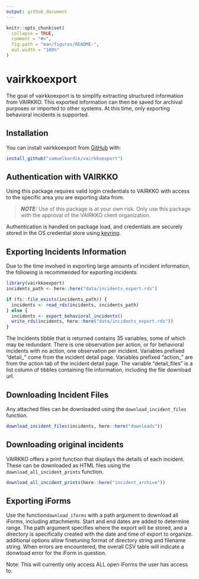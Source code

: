 ```yaml
---
output: github_document
---
```


<!-- README.md is generated from README.Rmd. Please edit that file -->

```r
knitr::opts_chunk$set(
  collapse = TRUE,
  comment = "#>",
  fig.path = "man/figures/README-",
  out.width = "100%"
)
```

# vairkkoexport

<!-- badges: start -->
<!-- badges: end -->

The goal of vairkkoexport is to simplify extracting structured information from VAIRKKO. This exported information can then be saved for archival purposes or imported to other systems. At this time, only exporting behavioral incidents is supported.

## Installation

You can install vairkkoexport from [GitHub](https://github.com) with:

``` r
install_github("samuelkordik/vairkkoexport")
```

## Authentication with VAIRKKO
Using this package requires valid login credentials to VAIRKKO with access to the specific area you are exporting data from.

> **_NOTE:_** Use of this package is at your own risk. Only use this package with the approval of the VAIRKKO client organization.

Authentication is handled on package load, and credentials are securely stored in the OS credential store using [keyring](https://github.com/r-lib/keyring).


## Exporting Incidents Information

Due to the time involved in exporting large amounts of incident information, the following is recommended for exporting incidents

```r
library(vairkkoexport)
incidents_path <- here::here("data/incidents_export.rds")

if (fs::file_exists(incidents_path)) {
  incidents <- read_rds(incidents, incidents_path)
} else {
  incidents <- export_behavioral_incidents()
  write_rds(incidents, here::here("data/incidents_export.rds"))
}
```
The Incidents tibble that is returned contains 35 variables, some of which may be redundant. There is one observation per action, or for behavioral incidents with no action, one observation per incident. Variables prefixed "detail_" come from the incident detail page. Variables prefixed "action_" are from the action tab of the incident detail page. The variable "detail_files" is a list column of tibbles containing file information, including the file download url.

## Downloading Incident Files
Any attached files can be downloaded using the `download_incident_files` function. 
```r
download_incident_files(incidents, here::here("downloads"))
```

## Downloading original incidents
VAIRKKO offers a print function that displays the details of each incident. These can be downloaded as HTML files using the `download_all_incident_prints` function.
```r
download_all_incident_prints(here::here("incident_archive"))
```


## Exporting iForms
Use the function`download_iforms` with a path argument to download all iForms, including attachments. Start and end dates are added to determine range. The path argument specifies where the export will be stored, and a directory is specifically created with the date and time of export to organize. additional options allow finetuning format of directory string and filename string. When errors are encountered, the overall CSV table will indicate a donwload error for the iForm in question.

Note: This will currently only access ALL open iForms the user has access to. 











